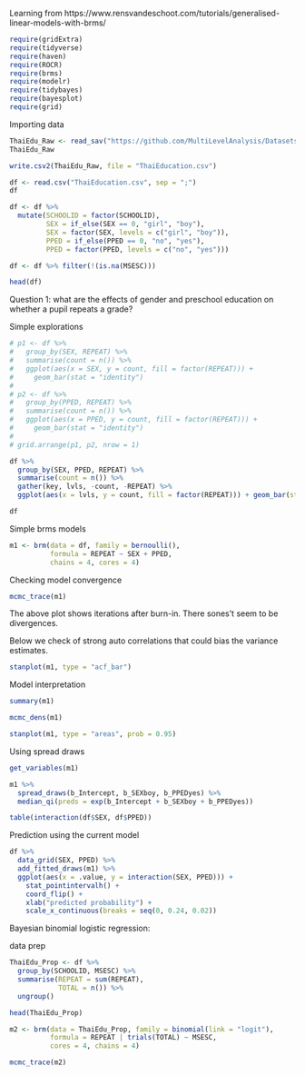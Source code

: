 Learning from https://www.rensvandeschoot.com/tutorials/generalised-linear-models-with-brms/

```r

require(gridExtra)
require(tidyverse)
require(haven)
require(ROCR)
require(brms)
require(modelr)
require(tidybayes)
require(bayesplot)
require(grid)

```

Importing data
```r
ThaiEdu_Raw <- read_sav("https://github.com/MultiLevelAnalysis/Datasets-third-edition-Multilevel-book/blob/master/chapter%206/Thaieduc/thaieduc.sav?raw=true")
ThaiEdu_Raw

write.csv2(ThaiEdu_Raw, file = "ThaiEducation.csv")
```

```r

df <- read.csv("ThaiEducation.csv", sep = ";")
df

```


```r

df <- df %>%
  mutate(SCHOOLID = factor(SCHOOLID),
         SEX = if_else(SEX == 0, "girl", "boy"),
         SEX = factor(SEX, levels = c("girl", "boy")),
         PPED = if_else(PPED == 0, "no", "yes"),
         PPED = factor(PPED, levels = c("no", "yes")))

df <- df %>% filter(!(is.na(MSESC)))

head(df)

```

Question 1: what are the effects of gender and preschool education on whether a pupil repeats a grade?

Simple explorations
```r

# p1 <- df %>%
#   group_by(SEX, REPEAT) %>%
#   summarise(count = n()) %>%
#   ggplot(aes(x = SEX, y = count, fill = factor(REPEAT))) +
#     geom_bar(stat = "identity")
# 
# p2 <- df %>%
#   group_by(PPED, REPEAT) %>%
#   summarise(count = n()) %>%
#   ggplot(aes(x = PPED, y = count, fill = factor(REPEAT))) +
#     geom_bar(stat = "identity")
# 
# grid.arrange(p1, p2, nrow = 1)

df %>%
  group_by(SEX, PPED, REPEAT) %>%
  summarise(count = n()) %>%
  gather(key, lvls, -count, -REPEAT) %>%
  ggplot(aes(x = lvls, y = count, fill = factor(REPEAT))) + geom_bar(stat = "identity")

df
```

Simple brms models
```r

m1 <- brm(data = df, family = bernoulli(),
          formula = REPEAT ~ SEX + PPED,
          chains = 4, cores = 4)

```

Checking model convergence
```r
mcmc_trace(m1)

```

The above plot shows iterations after burn-in.  There sones't seem to be divergences.

Below we check of strong auto correlations that could bias the variance estimates.

```r

stanplot(m1, type = "acf_bar")

```
Model interpretation
```r

summary(m1)

mcmc_dens(m1)

stanplot(m1, type = "areas", prob = 0.95)

```

Using spread draws
```r

get_variables(m1)

m1 %>%
  spread_draws(b_Intercept, b_SEXboy, b_PPEDyes) %>%
  median_qi(preds = exp(b_Intercept + b_SEXboy + b_PPEDyes))

table(interaction(df$SEX, df$PPED))

```

Prediction using the current model

```r

df %>%
  data_grid(SEX, PPED) %>%
  add_fitted_draws(m1) %>%
  ggplot(aes(x = .value, y = interaction(SEX, PPED))) +
    stat_pointintervalh() +
    coord_flip() +
    xlab("predicted probability") +
    scale_x_continuous(breaks = seq(0, 0.24, 0.02))

```

Bayesian binomial logistic regression:

data prep

```r

ThaiEdu_Prop <- df %>%
  group_by(SCHOOLID, MSESC) %>%
  summarise(REPEAT = sum(REPEAT),
            TOTAL = n()) %>%
  ungroup()

head(ThaiEdu_Prop)

```

```r

m2 <- brm(data = ThaiEdu_Prop, family = binomial(link = "logit"),
          formula = REPEAT | trials(TOTAL) ~ MSESC,
          cores = 4, chains = 4)

```

```r

mcmc_trace(m2)

```
